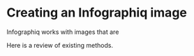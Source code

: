 # Creating an Infographiq image

Infographiq works with images that are 

Here is a review of existing methods.
